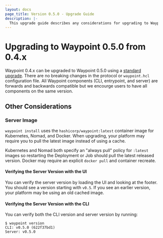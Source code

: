 ```yaml
---
layout: docs
page_title: Version 0.5.0 - Upgrade Guide
description: |-
  This upgrade guide describes any considerations for upgrading to Waypoint 0.5.0.
---
```


# Upgrading to Waypoint 0.5.0 from 0.4.x

Waypoint 0.4.x can be upgraded to Waypoint 0.5.0 using a [standard upgrade](/docs/upgrading#standard-upgrade).
There are no breaking changes in the protocol or `waypoint.hcl` configuration file. All
Waypoint components (CLI, entrypoint, and server) are forwards and backwards
compatible but we encourge users to have all components on the same version.

## Other Considerations

### Server Image

`waypoint install` uses the `hashicorp/waypoint:latest` container image for
Kubernetes, Nomad, and Docker. When upgrading, your platform may require
you to pull the latest image instead of using a cache.

Kubernetes and Nomad both specify an "always pull" policy for `:latest` images
so restarting the Deployment or Job should pull the latest released version.
Docker may require an explicit `docker pull` and container recreate.

#### Verifying the Server Version with the UI

You can verify the server version by loading the UI and looking at the footer.
You should see a version starting with `v0.5`. If you see an earlier version,
your platform may be using an old cached image.

#### Verifying the Server Version with the CLI

You can verify both the CLI version and server version by running:

```shell-session
$ waypoint version
CLI: v0.5.0 (622f37bd1)
Server: v0.5.0
```
